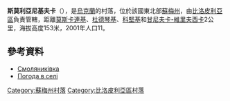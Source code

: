 {{coord|51|2|53|N|34|18|24|E|scale:100000_region:UA|display=title}}

'''斯莫利亞尼基夫卡'''（{{lang-uk|Смоляниківка}}），是[[烏克蘭|烏克蘭]]的村落，位於該國東北部[[蘇梅州|蘇梅州]]，由[[比洛皮利亞區|比洛皮利亞區]]負責管轄，距離[[莫斯卡連基_(比洛皮利亞區)|莫斯卡連基]]、[[杜德琴基|杜德琴基]]、[[科堅基|科堅基]]和[[甘尼夫卡-維里夫西卡|甘尼夫卡-維里夫西卡]]2公里，海拔高度153米，2001年人口11。

==參考資料==
*[http://w1.c1.rada.gov.ua/pls/z7502/A005?rdat1=02.02.2010&rf7571=28613 Смоляниківка]{{dead link|date=2018年3月 |bot=InternetArchiveBot |fix-attempted=yes }}
*[http://weather.in.ua/ua/symskaja/24260 Погода в селі ] {{Wayback|url=http://weather.in.ua/ua/symskaja/24260 |date=20160305085247 }}

{{DEFAULTSORT:Смоляниківка}}

[[Category:蘇梅州村落|Category:蘇梅州村落]]
[[Category:比洛皮利亞區村落|Category:比洛皮利亞區村落]]


{{Sumy-geo-stub}}